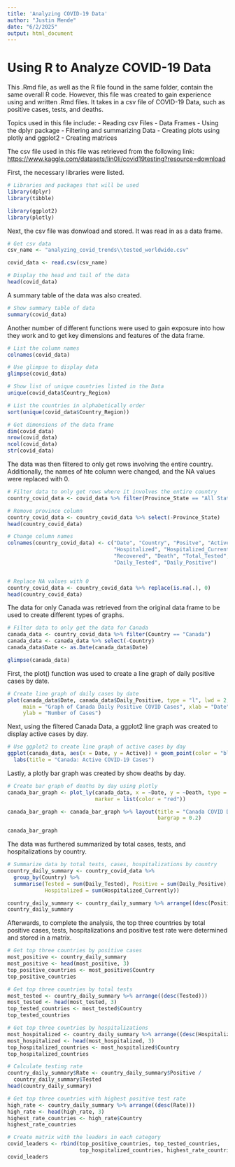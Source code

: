 ```yaml
---
title: 'Analyzing COVID-19 Data'
author: "Justin Mende"
date: "6/2/2025"
output: html_document
---
```


# Using R to Analyze COVID-19 Data
This .Rmd file, as well as the R file found in the same folder,
contain the same overall R code. However, this file was created
to gain experience using and written .Rmd files. It takes in a 
csv file of COVID-19 Data, such as positive cases, tests, and deaths.

Topics used in this file include:
- Reading csv Files 
- Data Frames
- Using the dplyr package
- Filtering and summarizing Data
- Creating plots using plotly and ggplot2
- Creating matrices

The csv file used in this file was retrieved from the following link:
<https://www.kaggle.com/datasets/lin0li/covid19testing?resource=download>

First, the necessary libraries were listed.
```r
# Libraries and packages that will be used
library(dplyr)
library(tibble)

library(ggplot2)
library(plotly)
```

Next, the csv file was donwload and stored. It was read in as a data frame.
```r
# Get csv data
csv_name <- "analyzing_covid_trends\\tested_worldwide.csv"

covid_data <- read.csv(csv_name)

# Display the head and tail of the data
head(covid_data)
```

A summary table of the data was also created.
```r
# Show summary table of data
summary(covid_data)
```

Another number of different functions were used to gain exposure into how they
work and to get key dimensions and features of the data frame.
```r
# List the column names
colnames(covid_data)

# Use glimpse to display data
glimpse(covid_data)

# Show list of unique countries listed in the Data
unique(covid_data$Country_Region)

# List the countries in alphabetically order
sort(unique(covid_data$Country_Region))

# Get dimensions of the data frame
dim(covid_data)
nrow(covid_data)
ncol(covid_data)
str(covid_data)
```

The data was then filtered to only get rows involving the entire country. 
Additionally, the names of hte column were changed, and the NA values were
replaced with 0.
```r
# Filter data to only get rows where it involves the entire country
country_covid_data <- covid_data %>% filter(Province_State == "All States")

# Remove province column
country_covid_data <- country_covid_data %>% select(-Province_State)
head(country_covid_data)

# Change column names
colnames(country_covid_data) <- c("Date", "Country", "Positve", "Active",
                                  "Hospitalized", "Hospitalized_Currently",
                                  "Recovered", "Death", "Total_Tested",
                                  "Daily_Tested", "Daily_Positive")


# Replace NA values with 0
country_covid_data <- country_covid_data %>% replace(is.na(.), 0)
head(country_covid_data)
```

The data for only Canada was retrieved from the original data frame to be used 
to create different types of graphs.
```r
# Filter data to only get the data for Canada
canada_data <- country_covid_data %>% filter(Country == "Canada")
canada_data <- canada_data %>% select(-Country)
canada_data$Date <- as.Date(canada_data$Date)

glimpse(canada_data)
```

First, the plot() function was used to create a line graph of daily positive cases
by date.
```r
# Create line graph of daily cases by date
plot(canada_data$Date, canada_data$Daily_Positive, type = "l", lwd = 2,
     main = "Graph of Canada Daily Positive COVID Cases", xlab = "Date",
     ylab = "Number of Cases")
```

Next, using the filtered Canada Data, a ggplot2 line graph was created to display 
active cases by day.
```r
# Use ggplot2 to create line graph of active cases by day
ggplot(canada_data, aes(x = Date, y = Active)) + geom_point(color = "blue") +
  labs(title = "Canada: Active COVID-19 Cases")
```

Lastly, a plotly bar graph was created by show deaths by day.
```r
# Create bar graph of deaths by day using plotly
canada_bar_graph <- plot_ly(canada_data, x = ~Date, y = ~Death, type = "bar",
                            marker = list(color = "red"))

canada_bar_graph <- canada_bar_graph %>% layout(title = "Canada COVID Deaths",
                                                bargrap = 0.2)

canada_bar_graph
```

The data was furthered summarized by total cases, tests, and hospitalizations by
country.
```r
# Summarize data by total tests, cases, hospitalizations by country
country_daily_summary <- country_covid_data %>%
  group_by(Country) %>%
  summarise(Tested = sum(Daily_Tested), Positive = sum(Daily_Positive),
            Hospitalized = sum(Hospitalized_Currently))

country_daily_summary <- country_daily_summary %>% arrange((desc(Positive)))
country_daily_summary
```

Afterwards, to complete the analysis, the top three countries by total positive cases,
tests, hospitalizations and positive test rate were determined and stored in a matrix.
```r
# Get top three countries by positive cases
most_positive <- country_daily_summary
most_positive <- head(most_positive, 3)
top_positive_countries <- most_positive$Country
top_positive_countries

# Get top three countries by total tests
most_tested <- country_daily_summary %>% arrange((desc(Tested)))
most_tested <- head(most_tested, 3)
top_tested_countries <- most_tested$Country
top_tested_countries

# Get top three countries by hospitalizations
most_hospitalized <- country_daily_summary %>% arrange((desc(Hospitalized)))
most_hospitalized <- head(most_hospitalized, 3)
top_hospitalized_countries <- most_hospitalized$Country
top_hospitalized_countries

# Calculate testing rate
country_daily_summary$Rate <- country_daily_summary$Positive /
  country_daily_summary$Tested
head(country_daily_summary)

# Get top three countries with highest positive test rate
high_rate <- country_daily_summary %>% arrange((desc(Rate)))
high_rate <- head(high_rate, 3)
highest_rate_countries <- high_rate$Country
highest_rate_countries

# Create matrix with the leaders in each category
covid_leaders <- rbind(top_positive_countries, top_tested_countries,
                       top_hospitalized_countries, highest_rate_countries)
covid_leaders
```